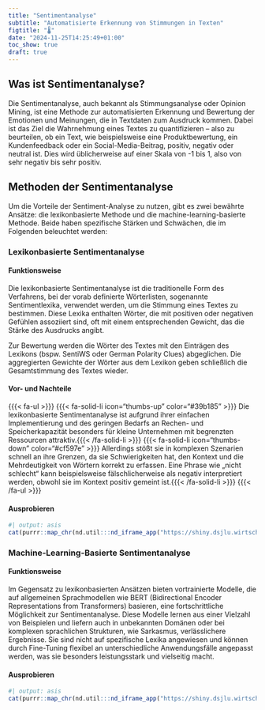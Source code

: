 ```yaml
---
title: "Sentimentanalyse"
subtitle: "Automatisierte Erkennung von Stimmungen in Texten"
figtitle: "🌡️"
date: "2024-11-25T14:25:49+01:00"
toc_show: true
draft: true
---
```


## Was ist Sentimentanalyse?

Die Sentimentanalyse, auch bekannt als Stimmungsanalyse oder Opinion Mining, ist eine Methode zur automatisierten Erkennung und Bewertung der Emotionen und Meinungen, die in Textdaten zum Ausdruck kommen. Dabei ist das Ziel die Wahrnehmung eines Textes zu quantifizieren – also zu beurteilen, ob ein Text, wie beispielsweise eine Produktbewertung, ein Kundenfeedback oder ein Social-Media-Beitrag, positiv, negativ oder neutral ist. Dies wird üblicherweise auf einer Skala von -1 bis 1, also von sehr negativ bis sehr positiv.


## Methoden der Sentimentanalyse

Um die Vorteile der Sentiment-Analyse zu nutzen, gibt es zwei bewährte Ansätze: die lexikonbasierte Methode und die machine-learning-basierte Methode. Beide haben spezifische Stärken und Schwächen, die im Folgenden beleuchtet werden:

### Lexikonbasierte Sentimentanalyse 

#### Funktionsweise

Die lexikonbasierte Sentimentanalyse ist die traditionelle Form des Verfahrens, bei der vorab definierte Wörterlisten, sogenannte Sentimentlexika, verwendet werden, um die Stimmung eines Textes zu bestimmen. Diese Lexika enthalten Wörter, die mit positiven oder negativen Gefühlen assoziiert sind, oft mit einem entsprechenden Gewicht, das die Stärke des Ausdrucks angibt.

Zur Bewertung werden die Wörter des Textes mit den Einträgen des Lexikons (bspw. SentiWS oder German Polarity Clues) abgeglichen. Die aggregierten Gewichte der Wörter aus dem Lexikon geben schließlich die Gesamtstimmung des Textes wieder.

#### Vor- und Nachteile

{{{< fa-ul >}}}
    {{{< fa-solid-li icon="thumbs-up" color="#39b185" >}}} Die lexikonbasierte Sentimentanalyse ist aufgrund ihrer einfachen Implementierung und des geringen Bedarfs an Rechen- und Speicherkapazität besonders für kleine Unternehmen mit begrenzten Ressourcen attraktiv.{{{< /fa-solid-li >}}}
    {{{< fa-solid-li icon="thumbs-down" color="#cf597e" >}}} Allerdings stößt sie in komplexen Szenarien schnell an ihre Grenzen, da sie Schwierigkeiten hat, den Kontext und die Mehrdeutigkeit von Wörtern korrekt zu erfassen. Eine Phrase wie „nicht schlecht“ kann beispielsweise fälschlicherweise als negativ interpretiert werden, obwohl sie im Kontext positiv gemeint ist.{{{< /fa-solid-li >}}}
{{{< /fa-ul >}}}


#### Ausprobieren

```r
#| output: asis
cat(purrr::map_chr(nd.util:::nd_iframe_app("https://shiny.dsjlu.wirtschaft.uni-giessen.de/senti_dict/"), as.character), sep="\n")
```

### Machine-Learning-Basierte Sentimentanalyse

#### Funktionsweise

Im Gegensatz zu lexikonbasierten Ansätzen bieten vortrainierte Modelle, die auf allgemeinen Sprachmodellen wie BERT (Bidirectional Encoder Representations from Transformers) basieren, eine fortschrittliche Möglichkeit zur Sentimentanalyse. Diese Modelle lernen aus einer Vielzahl von Beispielen und liefern auch in unbekannten Domänen oder bei komplexen sprachlichen Strukturen, wie Sarkasmus, verlässlichere Ergebnisse. Sie sind nicht auf spezifische Lexika angewiesen und können durch Fine-Tuning flexibel an unterschiedliche Anwendungsfälle angepasst werden, was sie besonders leistungsstark und vielseitig macht.

#### Ausprobieren

```r
#| output: asis
cat(purrr::map_chr(nd.util:::nd_iframe_app("https://shiny.dsjlu.wirtschaft.uni-giessen.de/senti_trans/"), as.character), sep="\n")
```
